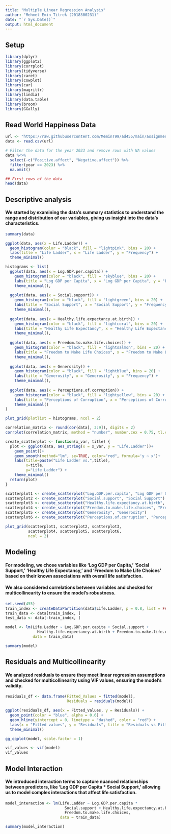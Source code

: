 ```yaml
---
title: "Multiple Linear Regression Analysis"
author: "Mehmet Emin Titrek (2018300231)"
date: "`r Sys.Date()`"
output: html_document
---
```


## Setup
```r
library(dplyr)
library(ggplot2)
library(corrplot)
library(tidyverse)
library(caret)
library(cowplot)
library(car)
library(magrittr)
library(lindia) 
library(data.table)
library(broom) 
library(GGally) 
```

## Read World Happiness Data
```r
url <- "https://raw.githubusercontent.com/MeminT99/ad455/main/assignment-7/happiness_data.csv"
data <- read.csv(url)

# Filter the data for the year 2023 and remove rows with NA values
data %<>%
  select(-c("Positive.affect", "Negative.affect")) %>%
  filter(year == 2023) %>%
  na.omit()

## First rows of the data
head(data)
```

## Descriptive analysis

#### We started by examining the data's summary statistics to understand the range and distribution of our variables, giving us insight into the data's characteristics.
```r
summary(data)

ggplot(data, aes(x = Life.Ladder)) +
  geom_histogram(color = "black", fill = "lightpink", bins = 20) +
  labs(title = "Life Ladder", x = "Life Ladder", y = "Frequency") +
  theme_minimal()

histograms <- list(
  ggplot(data, aes(x = Log.GDP.per.capita)) +
    geom_histogram(color = "black", fill = "skyblue", bins = 20) +
    labs(title = "Log GDP per Capita", x = "Log GDP per Capita", y = "Frequency") +
    theme_minimal(),
  
  ggplot(data, aes(x = Social.support)) +
    geom_histogram(color = "black", fill = "lightgreen", bins = 20) +
    labs(title = "Social Support", x = "Social Support", y = "Frequency") +
    theme_minimal(),
  
  ggplot(data, aes(x = Healthy.life.expectancy.at.birth)) +
    geom_histogram(color = "black", fill = "lightcoral", bins = 20) +
    labs(title = "Healthy Life Expectancy", x = "Healthy Life Expectancy", y = "Frequency") +
    theme_minimal(),
  
  ggplot(data, aes(x = Freedom.to.make.life.choices)) +
    geom_histogram(color = "black", fill = "lightsalmon", bins = 20) +
    labs(title = "Freedom to Make Life Choices", x = "Freedom to Make Life Choices", y = "Frequency") +
    theme_minimal(),
  
  ggplot(data, aes(x = Generosity)) +
    geom_histogram(color = "black", fill = "lightblue", bins = 20) +
    labs(title = "Generosity", x = "Generosity", y = "Frequency") +
    theme_minimal(),
  
  ggplot(data, aes(x = Perceptions.of.corruption)) +
    geom_histogram(color = "black", fill = "lightyellow", bins = 20) +
    labs(title = "Perceptions of Corruption", x = "Perceptions of Corruption", y = "Frequency") +
    theme_minimal()
)

plot_grid(plotlist = histograms, ncol = 2)

correlation_matrix <- round(cor(data[, 3:9]), digits = 2)
corrplot(correlation_matrix, method = "number", number.cex = 0.75, tl.cex = 0.6, tl.srt = 45)

create_scatterplot <- function(x_var, title) {
  plot <- ggplot(data, aes_string(x = x_var, y = "Life.Ladder"))+
    geom_point()+ 
    geom_smooth(method="lm", se=TRUE, color="red", formula='y ~ x')+  
    labs(title=paste("Life Ladder vs.",title),
         x=title,
         y="Life Ladder") +
    theme_minimal() 
  return(plot)
}

scatterplot1 <- create_scatterplot("Log.GDP.per.capita", "Log GDP per Capita")
scatterplot2 <- create_scatterplot("Social.support", "Social Support")
scatterplot3 <- create_scatterplot("Healthy.life.expectancy.at.birth", "Healthy Life Expectancy")
scatterplot4 <- create_scatterplot("Freedom.to.make.life.choices", "Freedom to Make Life Choices")
scatterplot5 <- create_scatterplot("Generosity", "Generosity")
scatterplot6 <- create_scatterplot("Perceptions.of.corruption", "Perceptions of Corruption")

plot_grid(scatterplot1, scatterplot2, scatterplot3,
          scatterplot4, scatterplot5, scatterplot6,
          ncol = 2)
```

## Modeling

#### For modeling, we chose variables like 'Log GDP per Capita,' 'Social Support,' 'Healthy Life Expectancy,' and 'Freedom to Make Life Choices' based on their known associations with overall life satisfaction.
#### We also considered correlations between variables and checked for multicollinearity to ensure the model's robustness.
```r
set.seed(455) 
train_index <- createDataPartition(data$Life.Ladder, p = 0.8, list = FALSE)
train_data <- data[train_index, ]
test_data <- data[-train_index, ]

model <- lm(Life.Ladder ~ Log.GDP.per.capita + Social.support +
              Healthy.life.expectancy.at.birth + Freedom.to.make.life.choices,
            data = train_data)

summary(model)
```

## Residuals and Multicollinearity

#### We analyzed residuals to ensure they meet linear regression assumptions and checked for multicollinearity using VIF values, ensuring the model's validity.
```r
residuals_df <- data.frame(Fitted_Values = fitted(model),
                           Residuals = residuals(model))

ggplot(residuals_df, aes(x = Fitted_Values, y = Residuals)) +
  geom_point(color = "blue", alpha = 0.6) +
  geom_hline(yintercept = 0, linetype = "dashed", color = "red") +
  labs(x = "Fitted values", y = "Residuals", title = "Residuals vs Fitted") +
  theme_minimal()

gg_qqplot(model, scale.factor = 1)

vif_values <- vif(model)
vif_values
```

## Model Interaction

#### We introduced interaction terms to capture nuanced relationships between predictors, like 'Log GDP per Capita * Social Support,' allowing us to model complex interactions that affect life satisfaction.
```r
model_interaction <- lm(Life.Ladder ~ Log.GDP.per.capita *
                          Social.support + Healthy.life.expectancy.at.birth *
                          Freedom.to.make.life.choices,
                        data = train_data)

summary(model_interaction)
```